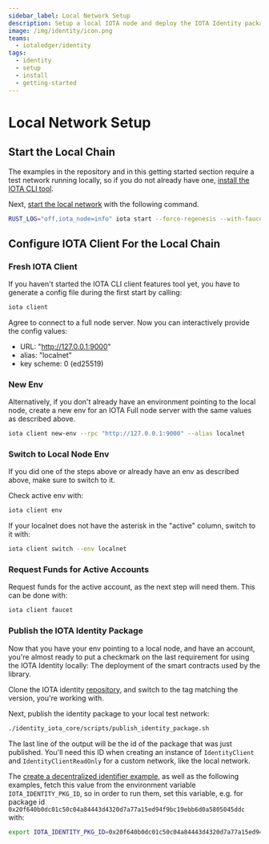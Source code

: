 ```yaml
---
sidebar_label: Local Network Setup
description: Setup a local IOTA node and deploy the IOTA Identity package.
image: /img/identity/icon.png
teams:
  - iotaledger/identity
tags:
  - identity
  - setup
  - install
  - getting-started
---
```


# Local Network Setup

## Start the Local Chain

The examples in the repository and in this getting started section require a test network running locally, so if you do not already have one, [install the IOTA CLI tool](https://docs.iota.org/developer/getting-started/install-iota).

Next, [start the local network](../../developer/getting-started/local-network.mdx) with the following command.

```bash
RUST_LOG="off,iota_node=info" iota start --force-regenesis --with-faucet
```

## Configure IOTA Client For the Local Chain

### Fresh IOTA Client

If you haven't started the IOTA CLI client features tool yet, you have to generate a config file during the first start by calling:

```bash
iota client
```

Agree to connect to a full node server. Now you can interactively provide the config values:

- URL: "http://127.0.0.1:9000"
- alias: "localnet"
- key scheme: 0 (ed25519)

### New Env

Alternatively, if you don't already have an environment pointing to the local node, create a new env for an IOTA Full node server with the same values as described above.

```bash
iota client new-env --rpc "http://127.0.0.1:9000" --alias localnet
```

### Switch to Local Node Env

If you did one of the steps above or already have an env as described above, make sure to switch to it.

Check active env with:

```bash
iota client env
```

If your localnet does not have the asterisk in the "active" column, switch to it with:

```bash
iota client switch --env localnet
```

### Request Funds for Active Accounts

Request funds for the active account, as the next step will need them. This can be done with:

```bash
iota client faucet
```

### Publish the IOTA Identity Package

Now that you have your env pointing to a local node, and have an account, you're almost ready to put a checkmark on the last requirement for using the IOTA Identity locally: The deployment of the smart contracts used by the library.

Clone the IOTA identity [repository](https://github.com/iotaledger/identity.rs), and switch to the tag matching the version, you're working with.

Next, publish the identity package to your local test network:

```bash
./identity_iota_core/scripts/publish_identity_package.sh
```

The last line of the output will be the id of the package that was just published. You'll need this ID when creating an instance of `IdentityClient` and `IdentityClientReadOnly` for a custom network, like the local network.

The  [create a decentralized identifier example](../how-tos/decentralized-identifiers/create.mdx), as well as the following examples, fetch this value from the environment variable `IOTA_IDENTITY_PKG_ID`, so in order to run them, set this variable, e.g. for package id `0x20f640b0dc01c50c04a84443d4320d7a77a15ed94f9bc19ebb6d0a5805045ddc` with:

```bash
export IOTA_IDENTITY_PKG_ID=0x20f640b0dc01c50c04a84443d4320d7a77a15ed94f9bc19ebb6d0a5805045ddc
```
